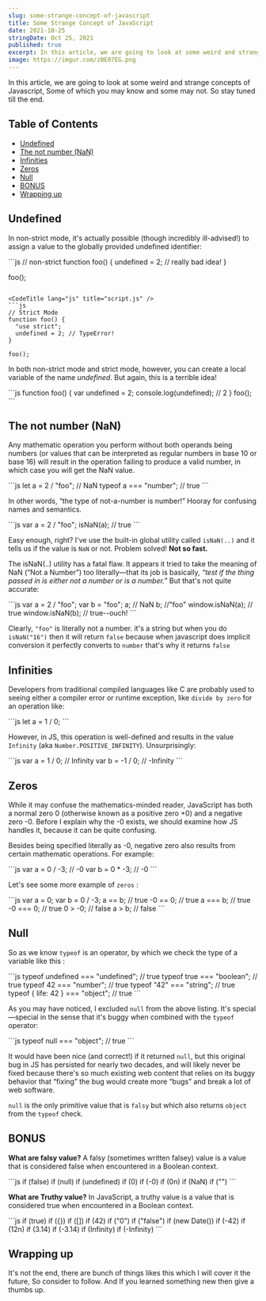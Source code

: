 ```yaml
---
slug: some-strange-concept-of-javascript
title: Some Strange Concept of JavaScript
date: 2021-10-25
stringDate: Oct 25, 2021
published: true
excerpt: In this article, we are going to look at some weird and strange concepts of Javascript, Some of which you may know and some may not. So stay tuned till the end.
image: https://imgur.com/zBE07EG.png
---
```


In this article, we are going to look at some weird and strange concepts of Javascript, Some of which you may know and some may not. So stay tuned till the end.

## Table of Contents

- [Undefined](#undefined)
- [The not number (NaN)](#the-not-number-nan)
- [Infinities](#infinities)
- [Zeros](#zeros)
- [Null](#null)
- [BONUS](#bonus)
- [Wrapping up](#wrapping-up)

## Undefined

In non-strict mode, it's actually possible (though incredibly ill-advised!)
to assign a value to the globally provided undefined identifier:

<CodeTitle lang="js" title="script.js" />
```js
// non-strict
function foo() {
  undefined = 2; // really bad idea!
}

foo();
```

<CodeTitle lang="js" title="script.js" />
```js
// Strict Mode
function foo() {
  "use strict";
  undefined = 2; // TypeError!
}

foo();
```

In both non-strict mode and strict mode, however, you can create a local variable of the name _undefined_. But again, this is a terrible idea!

<CodeTitle lang="js" title="script.js" />
```js
function foo() {
  var undefined = 2;
  console.log(undefined); // 2
}
foo();
```

## The not number (NaN)

Any mathematic operation you perform without both operands being numbers (or values that can be interpreted as regular numbers in base 10 or base 16) will result in the operation failing to produce a valid number, in which case you will get the NaN value.

<CodeTitle lang="js" title="script.js" />
```js
let a = 2 / "foo"; // NaN
typeof a === "number"; // true
```

In other words, “the type of not-a-number is number!” Hooray for confusing names and semantics.

<CodeTitle lang="js" title="script.js" />
```js
var a = 2 / "foo";
isNaN(a); // true
```

Easy enough, right? I've use the built-in global utility called `isNaN(..)` and it tells us if the value is `NaN` or not. Problem solved! **Not so fast.**

The isNaN(..) utility has a fatal flaw. It appears it tried to take the meaning of NaN (“Not a Number”) too literally—that its job is basically, _“test if the thing passed in is either not a number or is a number.”_ But that's not quite accurate:

<CodeTitle lang="js" title="script.js" />
```js
var a = 2 / "foo";
var b = "foo";
a; // NaN
b; //"foo"
window.isNaN(a); // true
window.isNaN(b); // true--ouch!
```

Clearly, `"foo"` is literally not a number. it's a string but when you do `isNaN("16")` then it will return `false` because when javascript does implicit conversion it perfectly converts to `number` that's why it returns `false`

## Infinities

Developers from traditional compiled languages like C are probably used to seeing either a compiler error or runtime exception, like `divide by zero` for an operation like:

<CodeTitle lang="js" title="script.js" />
```js
let a = 1 / 0;
```

However, in JS, this operation is well-defined and results in the value `Infinity` (aka `Number.POSITIVE_INFINITY`). Unsurprisingly:

<CodeTitle lang="js" title="script.js" />
```js
var a = 1 / 0; // Infinity
var b = -1 / 0; // -Infinity
```

## Zeros

While it may confuse the mathematics-minded reader, JavaScript has both a normal zero 0 (otherwise known as a positive zero +0) and a negative zero -0. Before I explain why the -0 exists, we should examine how JS handles it, because it can be quite confusing.

Besides being specified literally as -0, negative zero also results from certain mathematic operations. For example:

<CodeTitle lang="js" title="script.js" />
```js
var a = 0 / -3; // -0
var b = 0 * -3; // -0
```

Let's see some more example of `zeros` :

<CodeTitle lang="js" title="script.js" />
```js
var a = 0;
var b = 0 / -3;
a == b; // true
-0 == 0; // true
a === b; // true
-0 === 0; // true
0 > -0; // false
a > b; // false
```

## Null

So as we know `typeof` is an operator, by which we check the type of a variable like this :

<CodeTitle lang="js" title="script.js" />
```js
typeof undefined === "undefined"; // true
typeof true === "boolean"; // true
typeof 42 === "number"; // true
typeof "42" === "string"; // true
typeof { life: 42 } === "object"; // true
```

As you may have noticed, I excluded `null` from the above listing. It's special—special in the sense that it's buggy when combined with the `typeof` operator:

<CodeTitle lang="js" title="script.js" />
```js
typeof null === "object"; // true
```

It would have been nice (and correct!) if it returned `null`, but this original bug in JS has persisted for nearly two decades, and will likely never be fixed because there's so much existing web content that relies on its buggy behavior that “fixing” the bug would create more “bugs” and break a lot of web software.

`null` is the only primitive value that is `falsy` but which also returns `object` from the `typeof` check.

## BONUS

**What are falsy value?**
A falsy (sometimes written falsey) value is a value that is considered false when encountered in a Boolean context.

<CodeTitle lang="js" title="script.js" />
```js
if (false)
if (null)
if (undefined)
if (0)
if (-0)
if (0n)
if (NaN)
if ("")
```

**What are Truthy value?**
In JavaScript, a truthy value is a value that is considered true when encountered in a Boolean context.

<CodeTitle lang="js" title="script.js" />
```js
if (true)
if ({})
if ([])
if (42)
if ("0")
if ("false")
if (new Date())
if (-42)
if (12n)
if (3.14)
if (-3.14)
if (Infinity)
if (-Infinity)
```

## Wrapping up

It's not the end, there are bunch of things likes this which I will cover it the future, So consider to follow. And If you learned something new then give a thumbs up.
